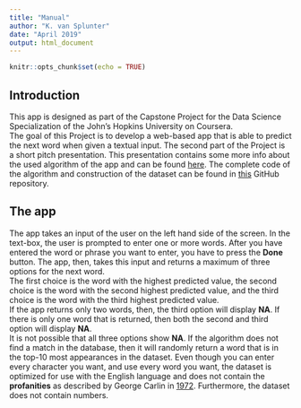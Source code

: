 ```yaml
---
title: "Manual"
author: "K. van Splunter"
date: "April 2019"
output: html_document
---
```


```r
knitr::opts_chunk$set(echo = TRUE)
```

## Introduction

This app is designed as part of the Capstone Project for the Data Science Specialization of the John's Hopkins University on Coursera.  
The goal of this Project is to develop a web-based app that is able to predict the next word when given a textual input.
The second part of the Project is a short pitch presentation. This presentation contains some more info about the used algorithm of the app and can be found [here][1]. The complete code of the algorithm and construction of the dataset can be found in [this][2] GitHub repository.

## The app

The app takes an input of the user on the left hand side of the screen. In the text-box, the user is prompted to enter one or more words. After you have entered the word or phrase you want to enter, you have to press the **Done** button. The app, then, takes this input and returns a maximum of three options for the next word.  
The first choice is the word with the highest predicted value, the second choice is the word with the second highest predicted value, and the third choice is the word with the third highest predicted value.  
If the app returns only two words, then, the third option will display **NA**. If there is only one word that is returned, then both the second and third option will display **NA**.  
It is not possible that all three options show **NA**. If the algorithm does not find a match in the database, then it will randomly return a word that is in the top-10 most appearances in the dataset.
Even though you can enter every character you want, and use every word you want, the dataset is optimized for use with the English language and does not contain the **profanities** as described by George Carlin in [1972][3]. Furthermore, the dataset does not contain numbers.





[1]: http://rpubs.com/Kobe04/492172 "here"
[2]: https://github.com/kobe04/DataScienceCapstone "this"
[3]: https://en.wikipedia.org/wiki/Seven_dirty_words "1972"